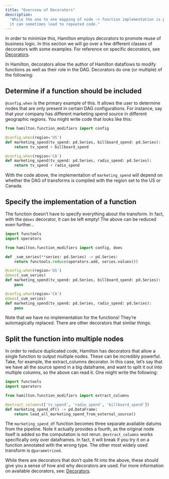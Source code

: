 ```yaml
---
title: "Overview of Decorators"
description:
  "While the one to one mapping of node -> function implementation is powerful,
  it can sometimes lead to repeated code."
---
```


In order to minimize this, Hamilton employs decorators to promote reuse of
business logic. In this section we will go over a few different classes of
decorators with some examples. For reference on specific decorators, see
[Decorators](/api-reference/decorators).

In Hamilton, decorators allow the author of Hamilton dataflows to modify
functions as well as their role in the DAG. Decorators do one (or multiple) of
the following:

## Determine if a function should be included

`@config.when` is the primary example of this. It allows the user to determine
nodes that are only present in certain DAG configurations. For instance, say
that your company has different marketing spend source in different geographic
regions. You might write code that looks like this:

```py
from hamilton.function_modifiers import config

@config.when(region='US')
def marketing_spend(tv_spend: pd.Series, billboard_spend: pd.Series):
    return tv_spend + billboard_spend

@config.when(region='CA')
def marketing_spend(tv_spend: pd.Series, radio_spend: pd.Series):
    return tv_spend + radio_spend
```

With the code above, the implementation of `marketing_spend` will depend on
whether the DAG of transforms is compiled with the region set to the US or
Canada.

## Specify the implementation of a function

The function doesn’t have to specify everything about the transform. In fact,
with the `@does` decorator, it can be left empty! The above can be reduced even
further…

```py
import functools
import operators

from hamilton.function_modifiers import config, does

def _sum_series(**series: pd.Series) -> pd.Series:
    return functools.reduce(operators.add, series.values())

@config.when(region='US')
@does(_sum_series)
def marketing_spend(tv_spend: pd.Series, billboard_spend: pd.Series):
    pass

@config.when(region='CA')
@does(_sum_series)
def marketing_spend(tv_spend: pd.Series, radio_spend: pd.Series):
    pass
```

Note that we have no implementation for the functions! They’re automagically
replaced. There are other decorators that similar things.

## Split the function into multiple nodes

In order to reduce duplicated code, Hamilton has decorators that allow a single
function to output multiple nodes. These can be incredibly powerful. Take, for
example, the extract_columns decorator. In this case, let’s say that we have all
the source spend in a big dataframe, and want to split it out into multiple
columns, so the above can read it. One might write the following:

```py
import functools
import operators

from hamilton.function_modifiers import extract_columns

@extract_columns(['tv_spend', 'radio_spend', 'billboard_spend'])
def marketing_spend_df() -> pd.DataFrame:
    return load_all_marketing_spend_from_external_source()
```

The `marketing_spend_df` function becomes three separate available datums from
the pipeline. Note it actually provides a fourth, as the original node itself is
added so the computation is not rerun. `@extract_columns` works specifically
only over dataframes. In fact, it will break if you try it on a function
annotated with the wrong type. The other most widely used transform is
`@parametrized`.

While there are decorators that don’t quite fit into the above, these should
give you a sense of how and why decorators are used. For more information on
available decorators, see: [Decorators](/api-reference/decorators).
